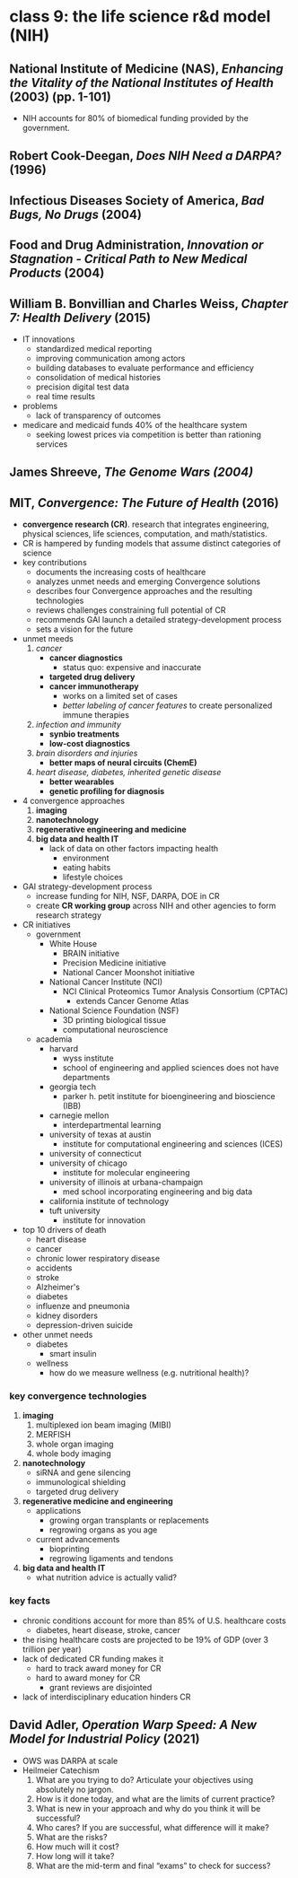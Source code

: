 # class 9: the life science r&d model (NIH)

## National Institute of Medicine (NAS), _Enhancing the Vitality of the National Institutes of Health_ (2003) (pp. 1-101)

- NIH accounts for 80% of biomedical funding provided by the government.

## Robert Cook-Deegan, _Does NIH Need a DARPA?_ (1996)

## Infectious Diseases Society of America, _Bad Bugs, No Drugs_ (2004)

## Food and Drug Administration, _Innovation or Stagnation - Critical Path to New Medical Products_ (2004)

## William B. Bonvillian and Charles Weiss, _Chapter 7: Health Delivery_ (2015)
- IT innovations
    - standardized medical reporting
    - improving communication among actors
    - building databases to evaluate performance and efficiency
    - consolidation of medical histories
    - precision digital test data
    - real time results
- problems
    - lack of transparency of outcomes
- medicare and medicaid funds 40% of the healthcare system
    - seeking lowest prices via competition is better than rationing services

## James Shreeve, _The Genome Wars (2004)_

## MIT, _Convergence: The Future of Health_ (2016)

- **convergence research (CR)**. research that integrates engineering, physical sciences, life sciences, computation, and math/statistics.
- CR is hampered by funding models that assume distinct categories of science
- key contributions
    - documents the increasing costs of healthcare
    - analyzes unmet needs and emerging Convergence solutions
    - describes four Convergence approaches and the resulting technologies
    - reviews challenges constraining full potential of CR
    - recommends GAI launch a detailed strategy-development process
    - sets a vision for the future
- unmet meeds
    1. _cancer_
        - **cancer diagnostics**
            - status quo: expensive and inaccurate
        - **targeted drug delivery**
        - **cancer immunotherapy**
            - works on a limited set of cases
            - _better labeling of cancer features_ to create personalized immune therapies
    2. _infection and immunity_
        - **synbio treatments**
        - **low-cost diagnostics**
    3. _brain disorders and injuries_
        - **better maps of neural circuits (ChemE)**
    4. _heart disease, diabetes, inherited genetic disease_
        - **better wearables**
        - **genetic profiling for diagnosis**
- 4 convergence approaches
    1. **imaging**
    2. **nanotechnology**
    3. **regenerative engineering and medicine**
    4. **big data and health IT**
        - lack of data on other factors impacting health
            - environment
            - eating habits
            - lifestyle choices
- GAI strategy-development process
    - increase funding for NIH, NSF, DARPA, DOE in CR
    - create **CR working group** across NIH and other agencies to form research strategy
- CR initiatives
    - government
        - White House
            - BRAIN initiative
            - Precision Medicine initiative
            - National Cancer Moonshot initiative
        - National Cancer Institute (NCI)
            - NCI Clinical Proteomics Tumor Analysis Consortium (CPTAC)
                - extends Cancer Genome Atlas
        - National Science Foundation (NSF)
            - 3D printing biological tissue
            - computational neuroscience
    - academia
        - harvard
            - wyss institute
            - school of engineering and applied sciences does not have departments
        - georgia tech
            - parker h. petit institute for bioengineering and bioscience (IBB)
        - carnegie mellon
            - interdepartmental learning
        - university of texas at austin
            - institute for computational engineering and sciences (ICES)
        - university of connecticut
        - university of chicago
            - institute for molecular engineering
        - university of illinois at urbana-champaign
            - med school incorporating engineering and big data
        - california institute of technology
        - tuft university
            - institute for innovation
- top 10 drivers of death
    - heart disease
    - cancer
    - chronic lower respiratory disease
    - accidents
    - stroke
    - Alzheimer's 
    - diabetes
    - influenze and pneumonia
    - kidney disorders
    - depression-driven suicide
- other unmet needs
    - diabetes
        - smart insulin
    - wellness
        - how do we measure wellness (e.g. nutritional health)?

### key convergence technologies
1. **imaging**
    1. multiplexed ion beam imaging (MIBI)
    2. MERFISH
    3. whole organ imaging
    4. whole body imaging
2. **nanotechnology**
    - siRNA and gene silencing
    - immunological shielding
    - targeted drug delivery
3. **regenerative medicine and engineering**
    - applications
        - growing organ transplants or replacements
        - regrowing organs as you age
    - current advancements
        - bioprinting
        - regrowing ligaments and tendons
4. **big data and health IT**
    - what nutrition advice is actually valid?

### key facts
- chronic conditions account for more than 85% of U.S. healthcare costs
    - diabetes, heart disease, stroke, cancer
- the rising healthcare costs are projected to be 19% of GDP (over 3 trillion per year)
- lack of dedicated CR funding makes it
    - hard to track award money for CR
    - hard to award money for CR
        - grant reviews are disjointed
- lack of interdisciplinary education hinders CR

## David Adler, _Operation Warp Speed: A New Model for Industrial Policy_ (2021)
- OWS was DARPA at scale
- Heilmeier Catechism
    1. What are you trying to do? Articulate your objectives using absolutely no jargon.
    2. How is it done today, and what are the limits of current practice?
    3. What is new in your approach and why do you think it will be successful?
    4. Who cares? If you are successful, what difference will it make?
    5. What are the risks?
    6. How much will it cost?
    7. How long will it take?
    8. What are the mid-term and final &ldquo;exams&rdquo; to check for success?